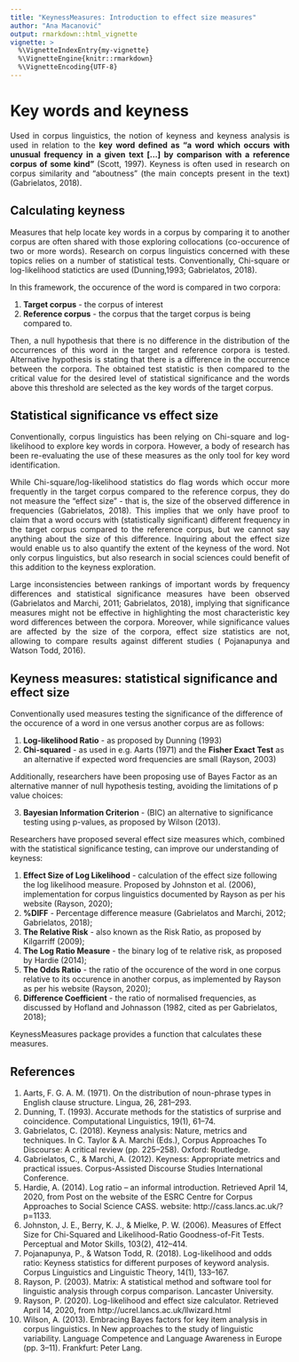 ```yaml
---
title: "KeynessMeasures: Introduction to effect size measures"
author: "Ana Macanović"
output: rmarkdown::html_vignette
vignette: >
  %\VignetteIndexEntry{my-vignette}
  %\VignetteEngine{knitr::rmarkdown}
  %\VignetteEncoding{UTF-8}
---
```


# Key words and keyness #

<p align='justify'>Used in corpus linguistics, the notion of keyness and keyness 
analysis is used in relation to the **key word defined as "a word which occurs 
with unusual frequency in a given text [...] by comparison with a reference 
corpus of some kind"** (Scott, 1997). Keyness is often used in research on 
corpus similarity and "aboutness" (the main concepts present in the text) 
(Gabrielatos, 2018).</p>

## Calculating keyness ##

<p align='justify'>Measures that help locate key words in a corpus by comparing 
it to another corpus are often shared with those exploring collocations 
(co-occurence of two or more words). Research on corpus linguistics concerned 
with these topics relies on a number of statistical tests. Conventionally, 
Chi-square or log-likelihood statictics are used (Dunning,1993; Gabrielatos, 2018).</p>

In this framework, the occurence of the word is compared in two corpora:

1. **Target corpus** - the corpus of interest
1.  **Reference corpus** - the corpus that the target corpus is being compared to. 

<p align='justify'>Then, a null hypothesis that there is no difference in the 
distribution of the occurrences of this word in the target and reference corpora
is tested. Alternative hypothesis is stating that there is a difference in the 
occurrence between the corpora. The obtained test statistic is then compared to 
the critical value for the desired level of statistical significance and the 
words above this threshold are selected as the key words of the target corpus.</p>

## Statistical significance vs effect size ##

<p align='justify'>Conventionally, corpus linguistics has been relying on 
Chi-square and log-likelihood to explore key words in corpora.
However, a body of research has been re-evaluating the use of these measures
as the only tool for key word identification.</p>

<p align='justify'>While Chi-square/log-likelihood statistics do flag words
which occur more frequently in the target corpus compared to the reference 
corpus, they do not measure the "effect size" - that is, the size of the observed
difference in frequencies (Gabrielatos, 2018). This implies that we only have 
proof to claim that a word occurs with (statistically significant) different 
frequency in the target corpus compared to the reference corpus, but we cannot
say anything about the size of this difference. Inquiring about the effect size
would enable us to also quantify the extent of the keyness of the word.
Not only corpus linguistics, but also research in social sciences could
benefit of this addition to the keyness exploration. </p> 

<p align='justify'>Large inconsistencies between rankings of important words by 
frequency differences and statistical significance measures have been observed 
(Gabrielatos and Marchi, 2011; Gabrielatos, 2018), implying that significance 
measures might  not be effective in highlighting the most characteristic key 
word differences between the corpora. Moreover, while significance values are 
affected by the size of the corpora, effect size statistics are not, 
allowing to compare results against different studies 
( Pojanapunya and Watson Todd, 2016).</p>

## Keyness measures: statistical significance and effect size ##

Conventionally used measures testing the significance of the difference of 
the occurence of a word in one versus another corpus are as follows:

1.  **Log-likelihood Ratio** - as proposed by Dunning (1993)
2.  **Chi-squared** - as used in e.g. Aarts (1971) and the **Fisher Exact Test** as
an alternative if expected word frequencies are small (Rayson, 2003)

Additionally, researchers have been proposing use of Bayes Factor as an
alternative manner of null hypothesis testing, avoiding the limitations of
p value choices:

3.  **Bayesian Information Criterion** - (BIC) an alternative to 
significance testing using p-values, as proposed by Wilson (2013).


Researchers have proposed several effect size measures which, combined with 
the statistical significance testing, can improve our understanding of
keyness:

1. **Effect Size of Log Likelihood** - calculation of the effect size following 
the log likelihood measure. Proposed by Johnston et al. (2006), implementation
for corpus linguistics documented by Rayson as per his website (Rayson, 2020);
2.  **%DIFF** - Percentage difference measure (Gabrielatos and Marchi, 2012; 
Gabrielatos, 2018);
3.  **The Relative Risk** - also known as the Risk Ratio, as proposed by
Kilgarriff (2009);
4.  **The Log Ratio Measure** - the binary log of te relative risk, as proposed 
by Hardie (2014);
5.  **The Odds Ratio** - the ratio of the occurence of the word in one corpus
relative to its occurence in another corpus, as implemented by Rayson as per his website (Rayson, 2020);
6. **Difference Coefficient** - the ratio of normalised frequencies, as discussed
by Hofland and Johnasson (1982, cited as per Gabrielatos, 2018);

KeynessMeasures package provides a function that calculates these measures.

## References ##

1.  Aarts, F. G. A. M. (1971). On the distribution of noun-phrase types in English clause structure. Lingua, 26, 281–293.
2.  Dunning, T. (1993). Accurate methods for the statistics of surprise and coincidence. Computational Linguistics, 19(1), 61–74.
3.  Gabrielatos, C. (2018). Keyness analysis: Nature, metrics and techniques. In C. Taylor & A. Marchi (Eds.), Corpus Approaches To Discourse: A critical review (pp. 225–258). Oxford: Routledge.
4.  Gabrielatos, C., & Marchi, A. (2012). Keyness: Appropriate metrics and practical issues. Corpus-Assisted Discourse Studies International Conference.
5.  Hardie, A. (2014). Log ratio – an informal introduction. Retrieved April 14, 2020, from Post on the website of the ESRC Centre for Corpus Approaches to Social Science CASS. website: http://cass.lancs.ac.uk/?p=1133.
6.  Johnston, J. E., Berry, K. J., & Mielke, P. W. (2006). Measures of Effect Size for Chi-Squared and Likelihood-Ratio Goodness-of-Fit Tests. Perceptual and Motor Skills, 103(2), 412–414.
7.  Pojanapunya, P., & Watson Todd, R. (2018). Log-likelihood and odds ratio: Keyness statistics for different purposes of keyword analysis. Corpus Linguistics and Linguistic Theory, 14(1), 133–167.
8.  Rayson, P. (2003). Matrix: A statistical method and software tool for linguistic analysis through corpus comparison. Lancaster University.
9.  Rayson, P. (2020). Log-likelihood and effect size calculator. Retrieved April 14, 2020, from http://ucrel.lancs.ac.uk/llwizard.html
10.  Wilson, A. (2013). Embracing Bayes factors for key item analysis in corpus linguistics. In New approaches to the study of linguistic variability. Language Competence and Language Awareness in Europe (pp. 3–11). Frankfurt: Peter Lang.
